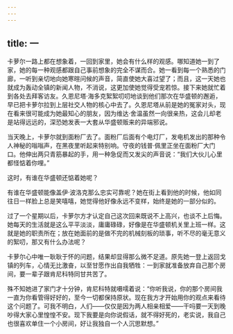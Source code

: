 ```yaml
---
---
---
```

title: 一
---




卡萝尔一路上都在想象着，一回到家里，她会有什么样的观感。哪知道她一到了家，她的每一种观感都跟自己事前想象的完全不谋而合。她一看到每一个熟悉的门廊，一听到亲切地向她寒暄问候的声音，简直使她大喜过望了；而且，这一天她也就成为轰动全镇的新闻人物，不消说，这更加使她觉得受宠若惊。接下来她就忙着到各处去拜客访友。久恩尼塔·海多克絮絮叨叨地谈到他们那次在华盛顿的邂逅，早已把卡萝尔拉到上层社交人物的核心中去了。久恩尼塔从前是她的冤家对头，现在看来很可能成为她最知心的朋友，因为维达·舍温虽然一向很亲热，这会儿却老是站得远远的，深恐她发表一大套从华盛顿贩来的异端邪说。

当天晚上，卡萝尔就到面粉厂去了。面粉厂后面有个电灯厂，发电机发出的那种令人神秘的嗡嗡声，在黑夜里听起来特别响。守夜的钱普·佩里正坐在面粉厂大门口。他伸出两只青筋暴起的手，用一种急促而又发尖的声音说：“我们大伙儿心里都怪惦着你哩。”

这时，有谁在华盛顿还惦着她呢？

有谁在华盛顿能像盖伊·波洛克那么忠实可靠呢？她在街上看到他的时候，他如同往日一样脸上总是笑嘻嘻，她觉得他好像永远不变样，始终是她的一部分似的。

过了一个星期以后，卡萝尔方才认定自己这次回来既说不上高兴，也谈不上后悔。她每天的生活就是这么平平淡淡，庸庸碌碌，好像是在华盛顿机关里上班一样。这就是她的职责所在；放在她面前的是做不完的机械刻板的琐事，听不尽的毫无意义的絮叨，那又有什么办法呢？

卡萝尔心中唯一耿耿于怀的问题，结果却显得那么微不足道。原先她一登上返回戈镇的列车，心情无比激奋，以至甘愿作出自我牺牲：一到家就准备放弃自己那个房间，要一辈子跟肯尼科特同甘共苦了。

殊不知她进了家门才十分钟，肯尼科特就嗫嚅着说：“你听我说，你的那个房间我一直为你看管得好好的，至今一切都保持原状。现在我方才开始用你的观点来看待这个问题了。可我不明白，人们——仅仅是因为两人相亲相爱——干吗要一天到晚吵得大家心里惶惶不安。现下我要是向你说假话，就不得好死的，老实说，我自己也很喜欢单住一个小房间，好让我独自一个人沉思默想。”